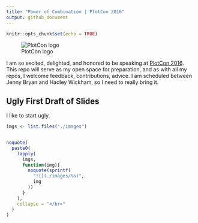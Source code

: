 ```yaml
---
title: "Power of Combination | PlotCon 2016"
output: github_document
---
```


```r
knitr::opts_chunk$set(echo = TRUE)
```

![PlotCon logo](https://plotcon.plot.ly/assets/images/plotcon_logo.png)

I am so excited, delighted, and honored to be speaking at [PlotCon 2016](https://plotcon.plot.ly/).  This repo will serve as my open space for preparation, and as with all my repos, I welcome feedback, contributions, advice.  I am scheduled between Jenny Bryan and Hadley Wickham, so I need to really bring it.

## Ugly First Draft of Slides

I like to start ugly.


```r
imgs <- list.files("./images")


noquote(
  paste0(
    lapply(
      imgs,
      function(img){
        noquote(sprintf(
          "![](./images/%s)",
          img
        ))
      }
    ),
    collapse = "</br>"
  )
)
```
